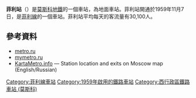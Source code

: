 {{Infobox station 
|name          = 菲利
|native_name   = Фили
|native_name_lang=ru
|type          = [[莫斯科地鐵|莫斯科地鐵]]車站
|image         = Moscow metro Fili 2019-06-02.jpg
|image_size    = 
|image_caption = 
|address       = [[西行政區_(莫斯科)|西行政區]]{{link-en|菲利公園區|Filyovsky park District}}
|borough       = [[莫斯科|莫斯科]]
|country       = [[俄羅斯|俄羅斯]]
|coordinates   = {{coord|55.7460|37.5150|display=inline,title}}
|line          = {{MOSMETRO-bull|4|text=1}}
|other         = 
|structure     = 地面，開放式
|platform      = 2個[[側式月台|側式月台]]
|depth         =
|levels        = 1層
|tracks        = 2條
|parking       = 無
|opened        = {{start date and age|df=yes|1959|11|07}}
|closed        = 
|rebuilt       = 
|ADA           = 
|code          = 060
|owned         = 莫斯科地鐵
|zone          = 
|former        = 
|passengers    = 
|pass_year     = 
|pass_percent  = 
|pass_system   = 
|mpassengers   = 
|services      = 
|map_type      = Moscow Ring Road
|AlternativeMap= Moscow map MKAD grayscale.png
|map_overlay   = Moscow metro map including line 14.svg
|map_caption   = 
|route_map     = 
|map_state     = collapsed
}}
'''菲利站'''（{{lang-rus|Фили|Fili}}）是[[莫斯科地鐵|莫斯科地鐵]]的一個車站，為地面車站。菲利站開通於1959年11月7日，是[[菲利線|菲利線]]的一個車站。菲利站平均每天的客流量有30,100人。

==參考資料==
{{Commons category|Fili (Moscow Metro)}}
*[http://www.metro.ru/stations/filevskaya/fili/ metro.ru]
*[https://web.archive.org/web/20060816031722/http://www.mymetro.ru/cgi-bin/list.pl?lng=ru&a=1&b=4&c=07 mymetro.ru]
*[http://www.kartametro.info/?hl=EN&ms=Fili&z=17&t=k KartaMetro.info] — Station location and exits on Moscow map (English/Russian)
{{菲利線}}
[[Category:菲利線車站|Category:菲利線車站]]
[[Category:1959年啟用的鐵路車站|Category:1959年啟用的鐵路車站]]
[[Category:西行政區鐵路車站_(莫斯科)|Category:西行政區鐵路車站 (莫斯科)]]
